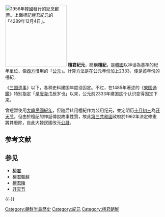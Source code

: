 {{unreferenced|time=2014-10-5}} 
{{Infobox Korean name
|hangul=단군기원 / 단기
|hanja=檀君紀元 / 檀紀
|rr=Dangun giwon / dangi
|mr=Tan'gun kiwŏn / tan'gi
}}
[[File:Southkoreastampday50hwan1956scott233.jpg|thumb|200px|
1956年韓國發行的紀念郵票。上面標記檀君紀元的「4289年12月4日」。]]
'''檀君紀元'''，簡稱'''檀紀'''，是[[韓國|韓國]]以神话為基準的紀年單位，像[[西方|西方]]慣用的「[[公元|公元]]」。計算方法是在公元年份加上2333，便是該年份的檀紀。

《[[三国遗事|三国遗事]]》以下，各种史料建国年度没固定。不过，在1485年著述的《[[東国通鑑|東国通鑑]]》特别指定「是[[唐尧|唐尧]]戊辰岁也」以来，公元前2333年建国这个认识变得固定下来。

曾短暂使用[[大韓民國紀年|大韓民國紀年]]，但随后转用檀紀作为公用纪元，並定阴历[[十月初三|十月初三]]為[[开天节|开天节]]。但由於檀纪的神話傳說故事性質，故此[[第三共和國|第三共和國]]政府於1962年決定修憲將其廢除，自此大韓民國改元[[公曆|公曆]]。

== 参考文献 ==
{{Reflist}}

== 参见 ==
{{Portal box|朝鲜半岛}}
* [[檀君|檀君]]
* [[檀君朝鮮|檀君朝鮮]]
* [[檀君陵|檀君陵]]
* [[开天节|开天节]]

{{-}}
{{曆法}}
[[Category:朝鮮半島歷史|Category:朝鮮半島歷史]]
[[Category:紀元|Category:紀元]]
[[Category:檀君朝鮮|Category:檀君朝鮮]]

{{Korea-hist-stub}}